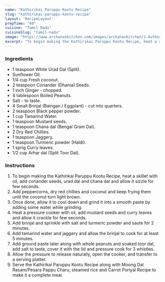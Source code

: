 ---
name: "Kathirikai Paruppu Kootu Recipe"
slug: "kathirikai-paruppu-kootu-recipe"
layout: 'RecipeLayout'
prepTime: "40"
cuisine: "Tamil Nadu"
cuisineSlug: "tamil-nadu"
image: "https://www.archanaskitchen.com/images/archanaskitchen/1-Author/sibyl-archanaskitchen.com/Kathrikai_Paruppu_Kootu_Recipe_.jpg"
excerpt: "To begin making the Kathirikai Paruppu Kootu Recipe, heat a skillet with oil, add coriander seeds, urad dal and chana dal and allow it sizzle for few seconds"
---

### Ingredients

- 1 teaspoon White Urad Dal (Split).
- Sunflower Oil.
- 1/4 cup Fresh coconut.
- 2 teaspoon Coriander (Dhania) Seeds.
- 1 inch Ginger - chopped.
- 4 tablespoon Boiled Peanuts.
- Salt - to taste.
- 4 Small Brinjal (Baingan / Eggplant) - cut into quarters.
- 2 teaspoon Black pepper powder.
- 1 cup Tamarind Water.
- 1 teaspoon Mustard seeds.
- 1 teaspoon Chana dal (Bengal Gram Dal).
- 2 Dry Red Chillies.
- 1 teaspoon Jaggery.
- 1 teaspoon Turmeric powder (Haldi).
- 1 sprig Curry leaves.
- 1/2 cup Arhar dal (Split Toor Dal).

### Instructions

1. To begin making the Kathirikai Paruppu Kootu Recipe, heat a skillet with oil, add coriander seeds, urad dal and chana dal and allow it sizzle for few seconds.
1. Add peppercorns, dry red chillies and coconut and keep frying them until the coconut turn light brown.
1. Once done, allow it to cool down and grind it into a smooth paste by adding some water while grinding.
1. Heat a pressure cooker with oil, add mustard seeds and curry leaves and allow it crackle for few seconds.
1. Add brinjal and sprinkle with salt and turmeric powder and saute for 2 minutes.
1. Add tamarind water and jaggery and allow the brinjal to cook for at least 5 minutes.
1. Add ground paste later along with whole peanuts and soaked toor dal, add salt to taste, cover it with the lid and pressure cook for 3 whistles.
1. Allow the pressure to release naturally, open the cooker, and transfer to a serving platter.
1. Serve the Kathirikai Paruppu Kootu Recipe along with Moong Dal Rasam/Pesara Pappu Charu, steamed rice and Carrot Poriyal Recipe to make it a complete meal.
